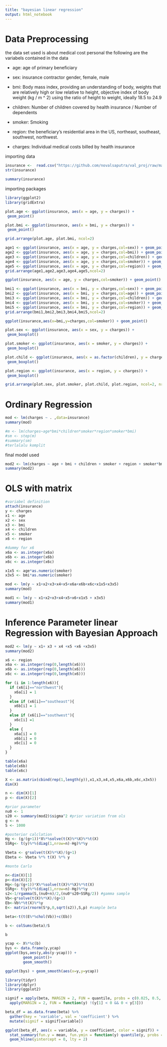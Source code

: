 ```yaml
---
title: "bayesian linear regression"
output: html_notebook
---
```


# Data Preprocessing
the data set used is about medical cost personal
the following are the variabels contained in the data

* age: age of primary beneficiary

* sex: insurance contractor gender, female, male

* bmi: Body mass index, providing an understanding of body, weights that are relatively high or low relative to height, objective index of body weight (kg / m ^ 2) using the ratio of height to weight, ideally 18.5 to 24.9

* children: Number of children covered by health insurance / Number of dependents

* smoker: Smoking

* region: the beneficiary's residential area in the US, northeast, southeast, southwest, northwest.

* charges: Individual medical costs billed by health insurance

importing data
```r
insurance <-  read.csv("https://github.com/novalsaputra/val_proj/raw/master/bayesian-linear-regression-in-r/data/insurance.csv",head=TRUE)
str(insurance)
```
```r
summary(insurance)
```


importing packages 
```r
library(ggplot2)
library(gridExtra)
```

```r
plot.age <- ggplot(insurance, aes(x = age, y = charges)) +
 geom_point()

plot.bmi <- ggplot(insurance, aes(x = bmi, y = charges)) +
 geom_point()

grid.arrange(plot.age, plot.bmi, ncol=2)
```
```r
age1 <- ggplot(insurance, aes(x = age, y = charges,col=sex)) + geom_point()
age2 <- ggplot(insurance, aes(x = age, y = charges,col=bmi)) + geom_point()
age3 <- ggplot(insurance, aes(x = age, y = charges,col=children)) + geom_point()
age4 <- ggplot(insurance, aes(x = age, y = charges,col=smoker)) + geom_point()
age5 <- ggplot(insurance, aes(x = age, y = charges,col=region)) + geom_point()
grid.arrange(age1,age2,age3,age4,age5,ncol=2)
```

```r
ggplot(insurance, aes(x = age, y = charges,col=smoker)) + geom_point()
```
```r
bmi1 <- ggplot(insurance, aes(x = bmi, y = charges,col=sex)) + geom_point()
bmi2 <- ggplot(insurance, aes(x = bmi, y = charges,col=age)) + geom_point()
bmi3 <- ggplot(insurance, aes(x = bmi, y = charges,col=children)) + geom_point()
bmi4 <- ggplot(insurance, aes(x = bmi, y = charges,col=smoker)) + geom_point()
bmi5 <- ggplot(insurance, aes(x = bmi, y = charges,col=region)) + geom_point()
grid.arrange(bmi1,bmi2,bmi3,bmi4,bmi5,ncol=2)
```

```r
ggplot(insurance,aes(x=bmi,y=charges,col=smoker)) + geom_point()
```

```r
plot.sex <- ggplot(insurance, aes(x = sex, y = charges)) +
 geom_boxplot()

plot.smoker <- ggplot(insurance, aes(x = smoker, y = charges)) +
 geom_boxplot()

plot.child <- ggplot(insurance, aes(x = as.factor(children), y = charges)) +
 geom_boxplot()

plot.region <- ggplot(insurance, aes(x = region, y = charges)) +
 geom_boxplot()

grid.arrange(plot.sex, plot.smoker, plot.child, plot.region, ncol=2, nrow=2)

```


# Ordinary Regression

```r
mod <- lm(charges ~ . ,data=insurance)
summary(mod)
```

```r
#m <- lm(charges~age*bmi*children*smoker*region*smoker*bmi)
#sm <- step(m)
#summary(sm)
#terlalalu komplit
```

final model used
```r
mod2 <- lm(charges ~ age + bmi + children + smoker + region + smoker*bmi, data=insurance)
summary(mod2)
```
# OLS with matrix

```r
#variabel definition
attach(insurance)
y <- charges
x1 <- age
x2 <- sex
x3 <- bmi
x4 <- children
x5 <- smoker
x6 <- region

#dummy for x6
x6a <- as.integer(x6a)
x6b <- as.integer(x6b)
x6c <- as.integer(x6c)

x1x5 <- age*as.numeric(smoker)
x3x5 <- bmi*as.numeric(smoker)
```

```r
mod <- lm(y ~ x1+x2+x3+x4+x5+x6a+x6b+x6c+x1x5+x3x5)
summary(mod)
```


```r
mod1 <- lm(y ~ x1+x2+x3+x4+x5+x6+x1x5 + x3x5)
summary(mod1)
```


# Inference Parameter linear Regression with Bayesian Approach

```r
mod2 <- lm(y ~ x1+ x3 + x4 +x5 +x6 +x3x5)
summary(mod2)
```
```r
x6 <- region
x6a <- as.integer(rep(0,length(x6)))
x6b <- as.integer(rep(0,length(x6)))
x6c <- as.integer(rep(0,length(x6)))

for (i in 1:length(x6)){
  if (x6[i]=="northwest"){
    x6a[i] = 1
  }
  else if (x6[i]=="southeast"){
    x6b[i] = 1
  }
  else if (x6[i]=="southwest"){
    x6c[i] =1
  }
  else {
    x6a[i] = 0
    x6b[i] = 0
    x6c[i] = 0
  }
}

table(x6a)
table(x6b)
table(x6c)
```

```r
X <- as.matrix(cbind(rep(1,length(y)),x1,x3,x4,x5,x6a,x6b,x6c,x3x5))
dim(X)
```



```r
n <- dim(X)[1]
p <- dim(X)[2]
```


```r
#prior parameter
nu0 <- 1
s20 <- summary(mod2)$sigma^2 #prior variation from ols
g <- n
S <- 1000
```

```r
#posterior calclation
Hg <- (g/(g+1))*X%*%solve(t(X)%*%X)%*%t(X)
SSRg<- t(y)%*%(diag(1,nrow=n)-Hg)%*%y

Vbeta <- g*solve(t(X)%*%X)/(g+1)
Ebeta <- Vbeta %*% t(X) %*% y

```


```r
#monte Carlo

n<-dim(X)[1]
p<-dim(X)[2]
Hg<-(g/(g+1))*X%*%solve(t(X)%*%X)%*%t(X)
SSRg<- t(y)%*%(diag(1,nrow=n)-Hg)%*%y
s2<-1/rgamma(S,(nu0+n)/2,(nu0*s20+SSRg/2)) #gamma sample
Vb<-g*solve(t(X)%*%X)/(g+1)
Eb<-Vb%*%t(X)%*%y
E<- matrix(rnorm(S*p,0,sqrt(s2)),S,p) #sample beta
```

```r
beta<-t(t(E%*%chol(Vb))+c(Eb))
```

```r
b <- colSums(beta)/S

b
```

```r
ycap <- X%*%c(b)
bys <- data.frame(y,ycap)
ggplot(bys,aes(y,abs(y-ycap))) +
        geom_point()+
        geom_smooth()
```

```r
ggplot(bys) + geom_smooth(aes(x=y,y=ycap))
```


```r
library(tidyr)
library(dplyr)
library(ggplot2)

signif = apply(beta, MARGIN = 2, FUN = quantile, probs = c(0.025, 0.5, 0.975)) %>%
  apply(MARGIN = 2, FUN = function(y) !(y[1] < 0 && 0 < y[3]))

beta_df = as.data.frame(beta) %>%
  gather(key = 'variable', val = 'coefficient') %>%
  mutate(signif = signif[variable])

ggplot(beta_df, aes(x = variable, y = coefficient, color = signif)) +
  stat_summary(fun.y = mean, fun.ymin = function(y) quantile(y, probs = c(0.025)), fun.ymax = function(y) quantile(y, probs = c(0.975))) +
  geom_hline(yintercept = 0, lty = 2)
```

